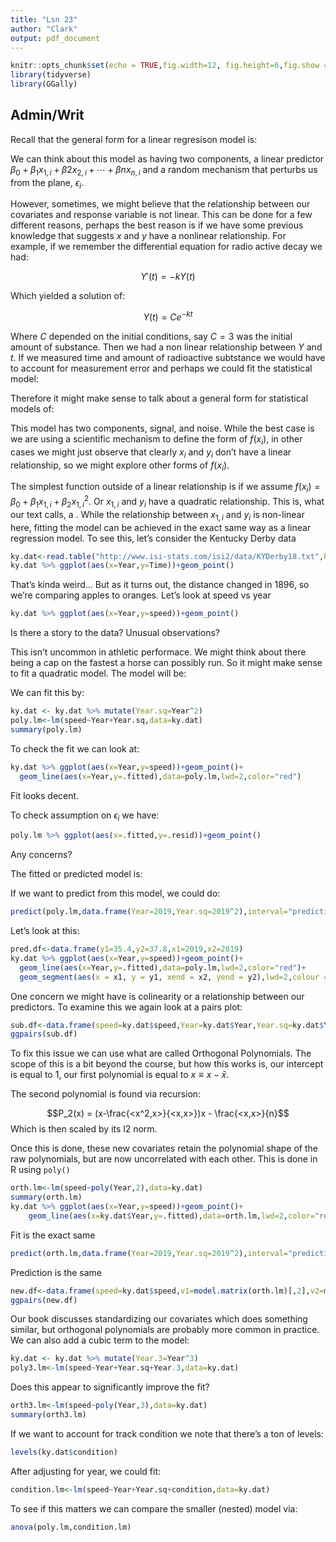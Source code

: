 ```yaml
---
title: "Lsn 23"
author: "Clark"
output: pdf_document
---
```


```r
knitr::opts_chunk$set(echo = TRUE,fig.width=12, fig.height=6,fig.show = "hide")
library(tidyverse)
library(GGally)
```

## Admin/Writ

Recall that the general form for a linear regresison model is:

\vspace{1.in}

We can think about this model as having two components, a linear predictor $\beta_0+\beta_1 x_{1,i}+\beta{2}x_{2,i}+\cdots+\beta{n}x_{n,i}$ and a random mechanism that perturbs us from the plane, $\epsilon_i$.

However, sometimes, we might believe that the relationship between our covariates and response variable is not linear.  This can be done for a few different reasons, perhaps the best reason is if we have some previous knowledge that suggests $x$ and $y$ have a nonlinear relationship.  For example, if we remember the differential equation for radio active decay we had:

$$Y'(t)=-k Y(t)$$

Which yielded a solution of:

$$Y(t)=C e^{-k t}$$

Where $C$ depended on the initial conditions, say $C=3$ was the initial amount of substance.  Then we had a non linear relationship between $Y$ and $t$.  If we measured time and amount of radioactive subtstance we would have to account for measurement error and perhaps we could fit the statistical model:

\vspace{1.in}

Therefore it might make sense to talk about a general form for statistical models of:

\vspace{1.in}

This model has two components, signal, and noise.  While the best case is we are using a scientific mechanism to define the form of $f(x_i)$, in other cases we might just observe that clearly $x_i$ and $y_i$ don't have a linear relationship, so we might explore other forms of $f(x_i)$.

The simplest function outside of a linear relationship is if we assume $f(x_i)=\beta_0+\beta_1 x_{1,i}+\beta_2 x_{1,i}^2$.  Or $x_{1,i}$ and $y_i$ have a quadratic relationship.  This is, what our text calls, a \textbf{polynomial statistical  model}.  While the relationship between $x_{1,i}$ and $y_i$ is non-linear here, fitting the model can be achieved in the exact same way as a linear regression model.  To see this, let's consider the Kentucky Derby data

```r
ky.dat<-read.table("http://www.isi-stats.com/isi2/data/KYDerby18.txt",header=T)
ky.dat %>% ggplot(aes(x=Year,y=Time))+geom_point()
```

That's kinda weird...  But as it turns out, the distance changed in 1896, so we're comparing apples to oranges.  Let's look at speed vs year

```r
ky.dat %>% ggplot(aes(x=Year,y=speed))+geom_point()
```

Is there a story to the data?  Unusual observations?

\vspace{1.in}

This isn't uncommon in athletic performace.  We might think about there being a cap on the fastest a horse can possibly run.  So it might make sense to fit a quadratic model.  The model will be:

\vspace{1.in}

We can fit this by:
```r
ky.dat <- ky.dat %>% mutate(Year.sq=Year^2)
poly.lm<-lm(speed~Year+Year.sq,data=ky.dat)
summary(poly.lm)
```

To check the fit we can look at:

```r
ky.dat %>% ggplot(aes(x=Year,y=speed))+geom_point()+
  geom_line(aes(x=Year,y=.fitted),data=poly.lm,lwd=2,color="red")
```

Fit looks decent.

To check assumption on $\epsilon_i$ we have:

```r
poly.lm %>% ggplot(aes(x=.fitted,y=.resid))+geom_point()
```

Any concerns?

\vspace{1.in}

The fitted or predicted model is:

\vspace{1.in}

If we want to predict from this model, we could do:

```r
predict(poly.lm,data.frame(Year=2019,Year.sq=2019^2),interval="prediction")
```

Let's look at this:

```r
pred.df<-data.frame(y1=35.4,y2=37.8,x1=2019,x2=2019)
ky.dat %>% ggplot(aes(x=Year,y=speed))+geom_point()+
  geom_line(aes(x=Year,y=.fitted),data=poly.lm,lwd=2,color="red")+
  geom_segment(aes(x = x1, y = y1, xend = x2, yend = y2),lwd=2,colour = "blue", data = pred.df)
```

One concern we might have is colinearity or a relationship between our predictors.  To examine this we again look at a pairs plot:

```r
sub.df<-data.frame(speed=ky.dat$speed,Year=ky.dat$Year,Year.sq=ky.dat$Year.sq)
ggpairs(sub.df)
```

To fix this issue we can use what are called Orthogonal Polynomials.  The scope of this is a bit beyond the course, but how this works is, our intercept is equal to 1, our first polynomial is equal to $x\equiv x-\bar{x}$.

The second polynomial is found via recursion:

$$P_2(x) = (x-\frac{<x^2,x>}{<x,x>})x - \frac{<x,x>}{n}$$
Which is then scaled by its l2 norm.

Once this is done, these new covariates retain the polynomial shape of the raw polynomials, but are now uncorrelated with each other.  This is done in R using `poly()`

```r
orth.lm<-lm(speed~poly(Year,2),data=ky.dat)
summary(orth.lm)
ky.dat %>% ggplot(aes(x=Year,y=speed))+geom_point()+
    geom_line(aes(x=ky.dat$Year,y=.fitted),data=orth.lm,lwd=2,color="red")
```

Fit is the exact same

```r
predict(orth.lm,data.frame(Year=2019,Year.sq=2019^2),interval="prediction")
```

Prediction is the same

```r
new.df<-data.frame(speed=ky.dat$speed,v1=model.matrix(orth.lm)[,2],v2=model.matrix(orth.lm)[,3])
ggpairs(new.df)
```

Our book discusses standardizing our covariates which does something similar, but orthogonal polynomials are probably more common in practice.  We can also add a cubic term to the model:

```r
ky.dat <- ky.dat %>% mutate(Year.3=Year^3)
poly3.lm<-lm(speed~Year+Year.sq+Year.3,data=ky.dat)
```

Does this appear to significantly improve the fit?

```r
orth3.lm<-lm(speed~poly(Year,3),data=ky.dat)
summary(orth3.lm)
```

If we want to account for track condition we note that there's a ton of levels:

```r
levels(ky.dat$condition)
```

After adjusting for year, we could fit:
```r
condition.lm<-lm(speed~Year+Year.sq+condition,data=ky.dat)
```

To see if this matters we can compare the smaller (nested) model via:

```r
anova(poly.lm,condition.lm)
```
